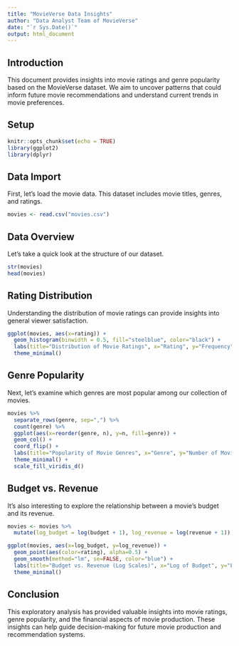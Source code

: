 ```yaml
---
title: "MovieVerse Data Insights"
author: "Data Analyst Team of MovieVerse"
date: "`r Sys.Date()`"
output: html_document
---
```


## Introduction

This document provides insights into movie ratings and genre popularity based on the MovieVerse dataset. We aim to uncover patterns that could inform future movie recommendations and understand current trends in movie preferences.

## Setup

```r
knitr::opts_chunk$set(echo = TRUE)
library(ggplot2)
library(dplyr)
```

## Data Import

First, let's load the movie data. This dataset includes movie titles, genres, and ratings.

```r
movies <- read.csv("movies.csv")
```

## Data Overview

Let's take a quick look at the structure of our dataset.

```r
str(movies)
head(movies)
```

## Rating Distribution

Understanding the distribution of movie ratings can provide insights into general viewer satisfaction.

```r
ggplot(movies, aes(x=rating)) +
  geom_histogram(binwidth = 0.5, fill="steelblue", color="black") +
  labs(title="Distribution of Movie Ratings", x="Rating", y="Frequency") +
  theme_minimal()
```

## Genre Popularity

Next, let's examine which genres are most popular among our collection of movies.

```r
movies %>%
  separate_rows(genre, sep=",") %>%
  count(genre) %>%
  ggplot(aes(x=reorder(genre, n), y=n, fill=genre)) +
  geom_col() +
  coord_flip() +
  labs(title="Popularity of Movie Genres", x="Genre", y="Number of Movies") +
  theme_minimal() +
  scale_fill_viridis_d()
```

## Budget vs. Revenue

It's also interesting to explore the relationship between a movie's budget and its revenue.

```r
movies <- movies %>%
  mutate(log_budget = log(budget + 1), log_revenue = log(revenue + 1))

ggplot(movies, aes(x=log_budget, y=log_revenue)) +
  geom_point(aes(color=rating), alpha=0.5) +
  geom_smooth(method="lm", se=FALSE, color="blue") +
  labs(title="Budget vs. Revenue (Log Scales)", x="Log of Budget", y="Log of Revenue", color="Rating") +
  theme_minimal()
```

## Conclusion

This exploratory analysis has provided valuable insights into movie ratings, genre popularity, and the financial aspects of movie production. These insights can help guide decision-making for future movie production and recommendation systems.
